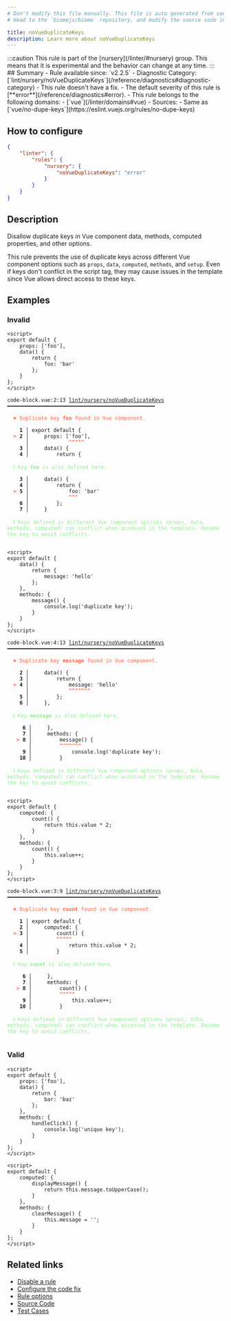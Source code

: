 ```yaml
---
# Don't modify this file manually. This file is auto generated from source, and you will lose your changes next time the website is built.
# Head to the `biomejs/biome` repository, and modify the source code in there.

title: noVueDuplicateKeys
description: Learn more about noVueDuplicateKeys
---
```


<Tabs>
<TabItem label="JavaScript (and super languages)" icon="seti:javascript">
:::caution
This rule is part of the [nursery](/linter/#nursery) group. This means that it is experimental and the behavior can change at any time.
:::
## Summary
- Rule available since: `v2.2.5`
- Diagnostic Category: [`lint/nursery/noVueDuplicateKeys`](/reference/diagnostics#diagnostic-category)
- This rule doesn't have a fix.
- The default severity of this rule is [**error**](/reference/diagnostics#error).
- This rule belongs to the following domains:
  - [`vue`](/linter/domains#vue)
- Sources: 
  - Same as [`vue/no-dupe-keys`](https://eslint.vuejs.org/rules/no-dupe-keys)

## How to configure
```json title="biome.json"
{
	"linter": {
		"rules": {
			"nursery": {
				"noVueDuplicateKeys": "error"
			}
		}
	}
}

```
## Description
Disallow duplicate keys in Vue component data, methods, computed properties, and other options.

This rule prevents the use of duplicate keys across different Vue component options
such as `props`, `data`, `computed`, `methods`, and `setup`. Even if keys don't conflict
in the script tag, they may cause issues in the template since Vue allows direct
access to these keys.

## Examples

### Invalid

```vue
<script>
export default {
    props: ['foo'],
    data() {
        return {
            foo: 'bar'
        };
    }
};
</script>
```

<pre class="language-text"><code class="language-text">code-block.vue:2:13 <a href="https://biomejs.dev/linter/rules/no-vue-duplicate-keys">lint/nursery/noVueDuplicateKeys</a> ━━━━━━━━━━━━━━━━━━━━━━━━━━━━━━━━━━━━━━━━━━━━━━━━<br /><br />  <strong><span style="color: Tomato;">✖</span></strong> <span style="color: Tomato;">Duplicate key </span><span style="color: Tomato;"><strong>foo</strong></span><span style="color: Tomato;"> found in Vue component.</span><br />  <br />    <strong>1 │ </strong>export default &#123;<br />  <strong><span style="color: Tomato;">&gt;</span></strong> <strong>2 │ </strong>    props: ['foo'],<br />   <strong>   │ </strong>            <strong><span style="color: Tomato;">^</span></strong><strong><span style="color: Tomato;">^</span></strong><strong><span style="color: Tomato;">^</span></strong><strong><span style="color: Tomato;">^</span></strong><strong><span style="color: Tomato;">^</span></strong><br />    <strong>3 │ </strong>    data() &#123;<br />    <strong>4 │ </strong>        return &#123;<br />  <br />  <strong><span style="color: lightgreen;">ℹ</span></strong> <span style="color: lightgreen;">Key </span><span style="color: lightgreen;"><strong>foo</strong></span><span style="color: lightgreen;"> is also defined here.</span><br />  <br />    <strong>3 │ </strong>    data() &#123;<br />    <strong>4 │ </strong>        return &#123;<br />  <strong><span style="color: Tomato;">&gt;</span></strong> <strong>5 │ </strong>            foo: 'bar'<br />   <strong>   │ </strong>            <strong><span style="color: Tomato;">^</span></strong><strong><span style="color: Tomato;">^</span></strong><strong><span style="color: Tomato;">^</span></strong><br />    <strong>6 │ </strong>        &#125;;<br />    <strong>7 │ </strong>    &#125;<br />  <br />  <strong><span style="color: lightgreen;">ℹ</span></strong> <span style="color: lightgreen;">Keys defined in different Vue component options (props, data, methods, computed) can conflict when accessed in the template. Rename the key to avoid conflicts.</span><br />  <br /></code></pre>

```vue
<script>
export default {
    data() {
        return {
            message: 'hello'
        };
    },
    methods: {
        message() {
            console.log('duplicate key');
        }
    }
};
</script>
```

<pre class="language-text"><code class="language-text">code-block.vue:4:13 <a href="https://biomejs.dev/linter/rules/no-vue-duplicate-keys">lint/nursery/noVueDuplicateKeys</a> ━━━━━━━━━━━━━━━━━━━━━━━━━━━━━━━━━━━━━━━━━━━━━━━━<br /><br />  <strong><span style="color: Tomato;">✖</span></strong> <span style="color: Tomato;">Duplicate key </span><span style="color: Tomato;"><strong>message</strong></span><span style="color: Tomato;"> found in Vue component.</span><br />  <br />    <strong>2 │ </strong>    data() &#123;<br />    <strong>3 │ </strong>        return &#123;<br />  <strong><span style="color: Tomato;">&gt;</span></strong> <strong>4 │ </strong>            message: 'hello'<br />   <strong>   │ </strong>            <strong><span style="color: Tomato;">^</span></strong><strong><span style="color: Tomato;">^</span></strong><strong><span style="color: Tomato;">^</span></strong><strong><span style="color: Tomato;">^</span></strong><strong><span style="color: Tomato;">^</span></strong><strong><span style="color: Tomato;">^</span></strong><strong><span style="color: Tomato;">^</span></strong><br />    <strong>5 │ </strong>        &#125;;<br />    <strong>6 │ </strong>    &#125;,<br />  <br />  <strong><span style="color: lightgreen;">ℹ</span></strong> <span style="color: lightgreen;">Key </span><span style="color: lightgreen;"><strong>message</strong></span><span style="color: lightgreen;"> is also defined here.</span><br />  <br />     <strong>6 │ </strong>    &#125;,<br />     <strong>7 │ </strong>    methods: &#123;<br />   <strong><span style="color: Tomato;">&gt;</span></strong> <strong>8 │ </strong>        message() &#123;<br />    <strong>   │ </strong>        <strong><span style="color: Tomato;">^</span></strong><strong><span style="color: Tomato;">^</span></strong><strong><span style="color: Tomato;">^</span></strong><strong><span style="color: Tomato;">^</span></strong><strong><span style="color: Tomato;">^</span></strong><strong><span style="color: Tomato;">^</span></strong><strong><span style="color: Tomato;">^</span></strong><br />     <strong>9 │ </strong>            console.log('duplicate key');<br />    <strong>10 │ </strong>        &#125;<br />  <br />  <strong><span style="color: lightgreen;">ℹ</span></strong> <span style="color: lightgreen;">Keys defined in different Vue component options (props, data, methods, computed) can conflict when accessed in the template. Rename the key to avoid conflicts.</span><br />  <br /></code></pre>

```vue
<script>
export default {
    computed: {
        count() {
            return this.value * 2;
        }
    },
    methods: {
        count() {
            this.value++;
        }
    }
};
</script>
```

<pre class="language-text"><code class="language-text">code-block.vue:3:9 <a href="https://biomejs.dev/linter/rules/no-vue-duplicate-keys">lint/nursery/noVueDuplicateKeys</a> ━━━━━━━━━━━━━━━━━━━━━━━━━━━━━━━━━━━━━━━━━━━━━━━━━<br /><br />  <strong><span style="color: Tomato;">✖</span></strong> <span style="color: Tomato;">Duplicate key </span><span style="color: Tomato;"><strong>count</strong></span><span style="color: Tomato;"> found in Vue component.</span><br />  <br />    <strong>1 │ </strong>export default &#123;<br />    <strong>2 │ </strong>    computed: &#123;<br />  <strong><span style="color: Tomato;">&gt;</span></strong> <strong>3 │ </strong>        count() &#123;<br />   <strong>   │ </strong>        <strong><span style="color: Tomato;">^</span></strong><strong><span style="color: Tomato;">^</span></strong><strong><span style="color: Tomato;">^</span></strong><strong><span style="color: Tomato;">^</span></strong><strong><span style="color: Tomato;">^</span></strong><br />    <strong>4 │ </strong>            return this.value &#42; 2;<br />    <strong>5 │ </strong>        &#125;<br />  <br />  <strong><span style="color: lightgreen;">ℹ</span></strong> <span style="color: lightgreen;">Key </span><span style="color: lightgreen;"><strong>count</strong></span><span style="color: lightgreen;"> is also defined here.</span><br />  <br />     <strong>6 │ </strong>    &#125;,<br />     <strong>7 │ </strong>    methods: &#123;<br />   <strong><span style="color: Tomato;">&gt;</span></strong> <strong>8 │ </strong>        count() &#123;<br />    <strong>   │ </strong>        <strong><span style="color: Tomato;">^</span></strong><strong><span style="color: Tomato;">^</span></strong><strong><span style="color: Tomato;">^</span></strong><strong><span style="color: Tomato;">^</span></strong><strong><span style="color: Tomato;">^</span></strong><br />     <strong>9 │ </strong>            this.value++;<br />    <strong>10 │ </strong>        &#125;<br />  <br />  <strong><span style="color: lightgreen;">ℹ</span></strong> <span style="color: lightgreen;">Keys defined in different Vue component options (props, data, methods, computed) can conflict when accessed in the template. Rename the key to avoid conflicts.</span><br />  <br /></code></pre>

### Valid

```vue
<script>
export default {
    props: ['foo'],
    data() {
        return {
            bar: 'baz'
        };
    },
    methods: {
        handleClick() {
            console.log('unique key');
        }
    }
};
</script>
```

```vue
<script>
export default {
    computed: {
        displayMessage() {
            return this.message.toUpperCase();
        }
    },
    methods: {
        clearMessage() {
            this.message = '';
        }
    }
};
</script>
```

## Related links

- [Disable a rule](/linter/#disable-a-rule)
- [Configure the code fix](/linter#configure-the-code-fix)
- [Rule options](/linter/#rule-options)
- [Source Code](https://github.com/biomejs/biome/blob/main/crates/biome_js_analyze/src/lint/nursery/no_vue_duplicate_keys.rs)
- [Test Cases](https://github.com/biomejs/biome/blob/main/crates/biome_js_analyze/tests/specs/nursery/noVueDuplicateKeys)

</TabItem>
</Tabs>


